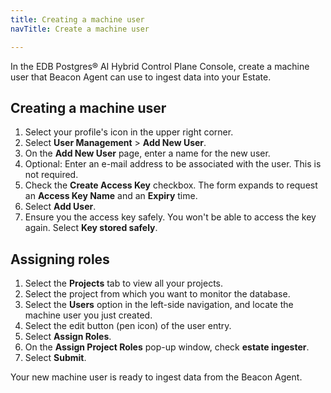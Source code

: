```yaml
---
title: Creating a machine user
navTitle: Create a machine user

---
```


In the EDB Postgres® AI Hybrid Control Plane Console, create a machine user that Beacon Agent can use to ingest data into your Estate.

## Creating a machine user

1.  Select your profile's icon in the upper right corner. 
2.  Select **User Management** > **Add New User**.
3.  On the **Add New User** page, enter a name for the new user. 
4.  Optional: Enter an e-mail address to be associated with the user. This is not required.
5.  Check the **Create Access Key** checkbox. The form expands to request an **Access Key Name** and an **Expiry** time.
6.  Select **Add User**.
7.  Ensure you the access key safely. You won't be able to access the key again. Select **Key stored safely**. 

## Assigning roles

1.  Select the **Projects** tab to view all your projects. 
2.  Select the project from which you want to monitor the database. 
3.  Select the **Users** option in the left-side navigation, and locate the machine user you just created.
4.  Select the edit button (pen icon) of the user entry.
5.  Select **Assign Roles**.
6.  On the **Assign Project Roles** pop-up window, check **estate ingester**.
7.  Select **Submit**.

Your new machine user is ready to ingest data from the Beacon Agent.
